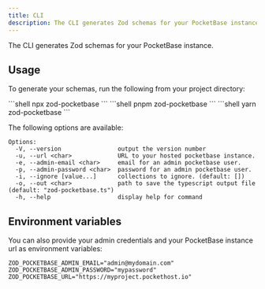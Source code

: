 ```yaml
---
title: CLI
description: The CLI generates Zod schemas for your PocketBase instance.
---
```


The CLI generates Zod schemas for your PocketBase instance.

## Usage

To generate your schemas, run the following from your project directory:

<Tabs>
  <TabItem label="npm">
    ```shell
    npx zod-pocketbase
    ```
  </TabItem>
  <TabItem label="pnpm">
    ```shell
    pnpm zod-pocketbase
    ```
  </TabItem>
  <TabItem label="yarn">
    ```shell
    yarn zod-pocketbase
    ```
  </TabItem>
</Tabs>

The following options are available:

```shell
Options:
  -V, --version                output the version number
  -u, --url <char>             URL to your hosted pocketbase instance.
  -e, --admin-email <char>     email for an admin pocketbase user.
  -p, --admin-password <char>  password for an admin pocketbase user.
  -i, --ignore [value...]      collections to ignore. (default: [])
  -o, --out <char>             path to save the typescript output file (default: "zod-pocketbase.ts")
  -h, --help                   display help for command
```

## Environment variables

You can also provide your admin credentials and your PocketBase instance url as environment variables:

```shell
ZOD_POCKETBASE_ADMIN_EMAIL="admin@mydomain.com"
ZOD_POCKETBASE_ADMIN_PASSWORD="mypassword"
ZOD_POCKETBASE_URL="https://myproject.pockethost.io"
```
